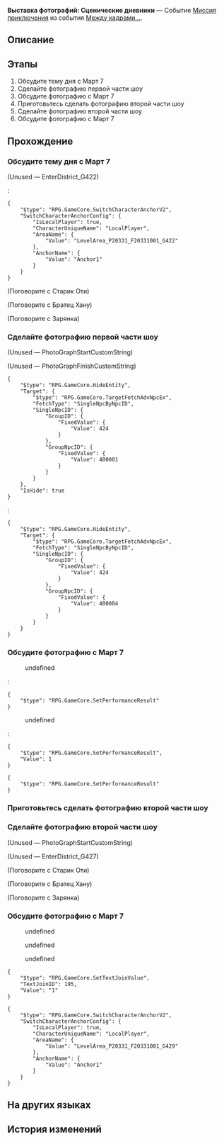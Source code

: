 {{Дополнить|Диалоги.}}
{{Миссия Инфобокс
|id              = 8027202
|Название        = 
|Изображение     = Миссия Освоения Выставка фотографий Сценические дневники.png
|Тип             = Миссия приключения
|События         = Между кадрами...
|Глава           = 
|Условия         = 
|Персонажи       = «Часик»; Братец Хану; Девица; Зарянка; Звёздочка; Командир; Март 7; Первопроходец; Старик Оти
|СтартЛокация    = Отборочная площадка выжженных песков от Услады™
|Мир             = Пенакония
|Локации         = Отборочная площадка выжженных песков от Услады™
|Предыдущая      = 
|Следующая       = 
|Награды         = Звёздный нефрит*60; Очищенный эфир*4; Destined Expiration*3; Кредиты*30 000
}}
'''Выставка фотографий: Сценические дневники''' — Событие [[Миссия приключения]] из события [[Между кадрами...]].

==Описание==
{{Описание|<!--официальное описание из Перекрёстка судеб-->}}

==Этапы==
# Обсудите тему дня с Март 7
# Сделайте фотографию первой части шоу
# Обсудите фотографию с Март 7
# Приготовьтесь сделать фотографию второй части шоу
# Сделайте фотографию второй части шоу
# Обсудите фотографию с Март 7

==Прохождение==
{{Дополнить}}

===Обсудите тему дня с Март 7===
{{Описание миссии|локация=Отборочная площадка выжженных песков от Услады™|Кажется, у Март 7 появилось новое вдохновение. Обсудите с ней тему дня.}}
{{Диалог Начало}}

;(Unused &mdash; EnterDistrict_G422)
:{{tx}}
:<pre>{
	"$type": "RPG.GameCore.SwitchCharacterAnchorV2",
	"SwitchCharacterAnchorConfig": {
		"IsLocalPlayer": true,
		"CharacterUniqueName": "LocalPlayer",
		"AreaName": {
			"Value": "LevelArea_P20331_F20331001_G422"
		},
		"AnchorName": {
			"Value": "Anchor1"
		}
	}
}</pre>

;(Поговорите с Старик Оти)
<!--Unknown TalkSentence: 802722958-->

;(Поговорите с Братец Хану)
<!--Unknown TalkSentence: 802722961-->

;(Поговорите с Зарянка)
<!--Unknown TalkSentence: 802722955-->

{{Диалог Конец}}

===Сделайте фотографию первой части шоу===
{{Описание миссии|локация=Отборочная площадка выжженных песков от Услады™|Чтобы выполнить задание и выиграть награду, вы вместе с Март 7 отправляетесь на поиски кадров в качестве её помощника.<br />Сделайте фотографию, прислушавшись к вдохновению.}}
{{Диалог Начало}}
;(Unused &mdash; PhotoGraphStartCustomString)
:<!--0.5-second delay-->
::<!--2-second delay-->
::<!--2-second delay-->

;(Unused &mdash; PhotoGraphFinishCustomString)
<pre>{
	"$type": "RPG.GameCore.HideEntity",
	"Target": {
		"$type": "RPG.GameCore.TargetFetchAdvNpcEx",
		"FetchType": "SingleNpcByNpcID",
		"SingleNpcID": {
			"GroupID": {
				"FixedValue": {
					"Value": 424
				}
			},
			"GroupNpcID": {
				"FixedValue": {
					"Value": 400001
				}
			}
		}
	},
	"IsHide": true
}</pre>
:<pre>{
	"$type": "RPG.GameCore.HideEntity",
	"Target": {
		"$type": "RPG.GameCore.TargetFetchAdvNpcEx",
		"FetchType": "SingleNpcByNpcID",
		"SingleNpcID": {
			"GroupID": {
				"FixedValue": {
					"Value": 424
				}
			},
			"GroupNpcID": {
				"FixedValue": {
					"Value": 400004
				}
			}
		}
	}
}</pre>
{{Диалог Конец}}

===Обсудите фотографию с Март 7===
{{Описание миссии|локация=Отборочная площадка выжженных песков от Услады™|Съёмки завершены, пора обсудить результаты с Март 7.}}
{{Диалог Начало}}
<!--Unknown TalkSentence: 802723001-->
<!--Unknown TalkSentence: 802723002-->
:{{Диалог|Стрелка}} undefined
:<!--Unknown TalkSentence: 802723004-->
::{{tx}}
:<pre>{
	"$type": "RPG.GameCore.SetPerformanceResult"
}</pre>
:<!--Unknown TalkSentence: 802723008-->
:<!--Unknown TalkSentence: 802723009-->
:{{Диалог|Стрелка}} undefined
:<!--Unknown TalkSentence: 802723007-->
::{{tx}}
:<pre>{
	"$type": "RPG.GameCore.SetPerformanceResult",
	"Value": 1
}</pre>
:<!--Unknown TalkSentence: 802723008-->
:<!--Unknown TalkSentence: 802723009-->
<!--Unknown TalkSentence: 802723004-->
:{{tx}}
<pre>{
	"$type": "RPG.GameCore.SetPerformanceResult"
}</pre>
<!--Unknown TalkSentence: 802723008-->
<!--Unknown TalkSentence: 802723009-->
{{Диалог Конец}}

===Приготовьтесь сделать фотографию второй части шоу===
{{Описание миссии|локация=Отборочная площадка выжженных песков от Услады™|Чтобы выполнить задание и выиграть награду, вы вместе с Март 7 отправляетесь на поиски кадров в качестве её помощника.<br />Сделайте фотографию, прислушавшись к вдохновению.}}
{{Диалог Начало}}
:{{tx}}
{{Диалог Конец}}

===Сделайте фотографию второй части шоу===
{{Диалог Начало}}
;(Unused &mdash; PhotoGraphStartCustomString)
:<!--1-second delay-->

;(Unused &mdash; EnterDistrict_G427)


;(Поговорите с Старик Оти)
<!--Unknown TalkSentence: 802722959-->
<!--Unknown TalkSentence: 802722960-->

;(Поговорите с Братец Хану)
<!--Unknown TalkSentence: 802722961-->

;(Поговорите с Зарянка)
<!--Unknown TalkSentence: 802722956-->
<!--Unknown TalkSentence: 802722957-->
{{Диалог Конец}}

===Обсудите фотографию с Март 7===
{{Описание миссии|локация=Отборочная площадка выжженных песков от Услады™|Съёмки завершены, пора обсудить результаты с Март 7.}}
{{Диалог Начало}}
:{{tx}}
<!--Unknown TalkSentence: 802723151-->
<!--Unknown TalkSentence: 802723152-->
<!--Unknown TalkSentence: 802723153-->
<!--Unknown TalkSentence: 802723154-->
<!--Unknown TalkSentence: 802723155-->
<!--Unknown TalkSentence: 802723156-->
<!--Unknown TalkSentence: 802723157-->
<!--Unknown TalkSentence: 802723158-->
<!--Unknown TalkSentence: 802723159-->
<!--Unknown TalkSentence: 802723160-->
<!--Unknown TalkSentence: 802723161-->
<!--Unknown TalkSentence: 802723162-->
<!--Unknown TalkSentence: 802723163-->
:{{Диалог|Стрелка}} undefined
:{{Диалог|Стрелка}} undefined
:{{Диалог|Стрелка}} undefined
<pre>{
	"$type": "RPG.GameCore.SetTextJoinValue",
	"TextJoinID": 195,
	"Value": "1"
}</pre>
<!--Unknown TalkSentence: 802723167-->
:{{tx}}
<pre>{
	"$type": "RPG.GameCore.SwitchCharacterAnchorV2",
	"SwitchCharacterAnchorConfig": {
		"IsLocalPlayer": true,
		"CharacterUniqueName": "LocalPlayer",
		"AreaName": {
			"Value": "LevelArea_P20331_F20331001_G429"
		},
		"AnchorName": {
			"Value": "Anchor1"
		}
	}
}</pre>
<!--Unknown TalkSentence: 301020434-->
{{Диалог Конец}}

==На других языках==
{{На других языках
|en   = Photography Exhibition: Stage Diaries
|zhs  = 摄影展览•舞台纪实
|zht  = 攝影展覽•舞台紀實
|ja   = フォトコンテスト・ステージの記録
|ko   = 사진 콘테스트•스테이지 기록
|es   = Exposición de fotografía: diarios del escenario
|fr   = Exposition photo&nbsp;: Chroniques de la scène
|ru   = Выставка фотографий: Сценические дневники
|th   = นิทรรศการภาพถ่าย: บันทึกภาพเวที
|vi   = Triển Lãm Nhiếp Ảnh-Nhật Ký Sân Khấu
|de   = Fotoausstellung: Bühnendokumentation
|id   = Pameran Fotografi: Dokumenter Panggung
|pt   = Exibição de Fotografia: Diários de Palco
}}

==История изменений==
{{История изменений|2.7}}
